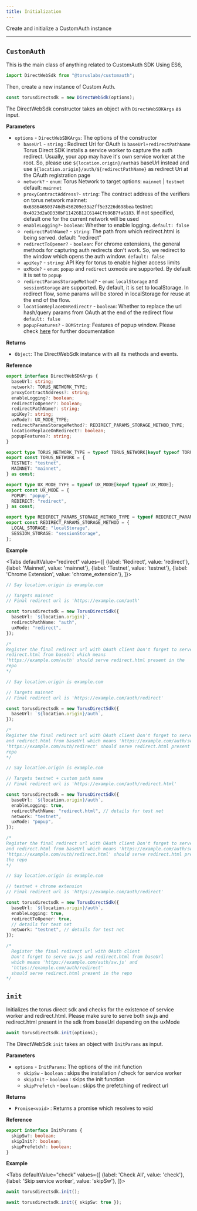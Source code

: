 ```yaml
---
title: Initialization
---
```



Create and initialize a CustomAuth instance

---

## `CustomAuth`

This is the main class of anything related to CustomAuth SDK Using ES6,

```javascript
import DirectWebSdk from "@toruslabs/customauth";
```

Then, create a new instance of Custom Auth.

```javascript
const torusdirectsdk = new DirectWebSdk(options);
```

The DirectWebSdk constructor takes an object with `DirectWebSDKArgs` as input.

**Parameters**

- `options` - `DirectWebSDKArgs`: The options of the constructor
  - `baseUrl` - `string` : Redirect Uri for OAuth is `baseUrl+redirectPathName` Torus Direct SDK installs a service worker to capture the auth
    redirect. Usually, your app may have it's own service worker at the root. So, please use `${location.origin}/auth`as baseUrl instead and use
    `${location.origin}/auth/${redirectPathName}` as redirect Uri at the OAuth registration page
  - `network?` - `enum`: Torus Network to target options: `mainnet` | `testnet` default: `mainnet`
  - `proxyContractAddress?`- `string`: The contract address of the verifiers on torus network mainnet: `0x638646503746d5456209e33a2ff5e3226d698bea`
    testnet: `0x4023d2a0D330bF11426B12C6144Cfb96B7fa6183`. If not specified, default one for the current network will be used
  - `enableLogging?`- `boolean`: Whether to enable logging. `default: false`
  - `redirectPathName?` - `string`: The path from which redirect.html is being served. default: "redirect"
  - `redirectToOpener?` - `boolean`: For chrome extensions, the general methods for capturing auth redirects don't work. So, we redirect to the window
    which opens the auth window. `default: false`
  - `apiKey?` - `string`: API Key for torus to enable higher access limits
  - `uxMode?` - `enum`: `popup` and `redirect` uxmode are supported. By default it is set to `popup`
  - `redirectParamsStorageMethod?` - `enum`: `localStorage` and `sessionStorage` are supported. By default, it is set to localStorage. In redirect
    flow, some params will be stored in localStorage for reuse at the end of the flow.
  - `locationReplaceOnRedirect?` - `boolean`: Whether to replace the url hash/query params from OAuth at the end of the redirect flow `default: false`
  - `popupFeatures?` - `DOMString`: Features of popup window. Please check
    [here](https://developer.mozilla.org/en-US/docs/Web/API/Window/open#window_features) for further documentation

**Returns**

- `Object`: The DirectWebSdk instance with all its methods and events.

**Reference**

```ts
export interface DirectWebSDKArgs {
  baseUrl: string;
  network?: TORUS_NETWORK_TYPE;
  proxyContractAddress?: string;
  enableLogging?: boolean;
  redirectToOpener?: boolean;
  redirectPathName?: string;
  apiKey?: string;
  uxMode?: UX_MODE_TYPE;
  redirectParamsStorageMethod?: REDIRECT_PARAMS_STORAGE_METHOD_TYPE;
  locationReplaceOnRedirect?: boolean;
  popupFeatures?: string;
}

export type TORUS_NETWORK_TYPE = typeof TORUS_NETWORK[keyof typeof TORUS_NETWORK];
export const TORUS_NETWORK = {
  TESTNET: "testnet",
  MAINNET: "mainnet",
} as const;

export type UX_MODE_TYPE = typeof UX_MODE[keyof typeof UX_MODE];
export const UX_MODE = {
  POPUP: "popup",
  REDIRECT: "redirect",
} as const;

export type REDIRECT_PARAMS_STORAGE_METHOD_TYPE = typeof REDIRECT_PARAMS_STORAGE_METHOD[keyof typeof REDIRECT_PARAMS_STORAGE_METHOD];
export const REDIRECT_PARAMS_STORAGE_METHOD = {
  LOCAL_STORAGE: "localStorage",
  SESSION_STORAGE: "sessionStorage",
};
```

**Example**

<Tabs
  defaultValue="redirect"
  values={[
    {label: 'Redirect', value: 'redirect'},
    {label: 'Mainnet', value: 'mainnet'},
    {label: 'Testnet', value: 'testnet'},
    {label: 'Chrome Extension', value: 'chrome_extension'},
  ]}>
  <TabItem value="redirect">

```ts
// Say location.origin is example.com

// Targets mainnet
// Final redirect url is 'https://example.com/auth'

const torusdirectsdk = new TorusDirectSdk({
  baseUrl: `${location.origin}`,
  redirectPathName: "auth",
  uxMode: "redirect",
});

/*
Register the final redirect url with OAuth client Don't forget to serve
redirect.html from baseUrl which means
'https://example.com/auth' should serve redirect.html present in the
repo
*/
```

  </TabItem>
  <TabItem value="mainnet">

```ts
// Say location.origin is example.com

// Targets mainnet
// Final redirect url is 'https://example.com/auth/redirect'

const torusdirectsdk = new TorusDirectSdk({
  baseUrl: `${location.origin}/auth`,
});

/*
Register the final redirect url with OAuth client Don't forget to serve sw.js
and redirect.html from baseUrl which means 'https://example.com/auth/sw.js' and
'https://example.com/auth/redirect' should serve redirect.html present in the
repo
*/
```

  </TabItem>
  <TabItem value="testnet">

```ts
// Say location.origin is example.com

// Targets testnet + custom path name
// Final redirect url is 'https://example.com/auth/redirect.html'

const torusdirectsdk = new TorusDirectSdk({
  baseUrl: `${location.origin}/auth`,
  enableLogging: true,
  redirectPathName: "redirect.html", // details for test net
  network: "testnet",
  uxMode: "popup",
});

/*
Register the final redirect url with OAuth client Don't forget to serve sw.js
and redirect.html from baseUrl which means 'https://example.com/auth/sw.js' and
'https://example.com/auth/redirect.html' should serve redirect.html present in
the repo
*/
```

  </TabItem>
  <TabItem value="chrome_extension">

```ts
// Say location.origin is example.com

// testnet + chrome extension
// Final redirect url is 'https://example.com/auth/redirect'

const torusdirectsdk = new TorusDirectSdk({
  baseUrl: `${location.origin}/auth`,
  enableLogging: true,
  redirectToOpener: true,
  // details for test net
  network: "testnet", // details for test net
});

/*
  Register the final redirect url with OAuth client
  Don't forget to serve sw.js and redirect.html from baseUrl
  which means 'https://example.com/auth/sw.js' and
  'https://example.com/auth/redirect'
  should serve redirect.html present in the repo
*/
```

  </TabItem>
</Tabs>

## `init`

Initializes the torus direct sdk and checks for the existence of service worker and redirect.html. Please make sure to serve both sw.js and
redirect.html present in the sdk from baseUrl depending on the uxMode

```ts
await torusdirectsdk.init(options);
```

The DirectWebSdk `init` takes an object with `InitParams` as input.

**Parameters**

- `options` - `InitParams`: The options of the init function
  - `skipSw` - `boolean` : skips the installation / check for service worker
  - `skipInit` - `boolean` : skips the init function
  - `skipPrefetch` - `boolean` : skips the prefetching of redirect url

**Returns**

- `Promise<void>` : Returns a promise which resolves to void

**Reference**

```ts
export interface InitParams {
  skipSw?: boolean;
  skipInit?: boolean;
  skipPrefetch?: boolean;
}
```

**Example**

<Tabs
  defaultValue="check"
  values={[
    {label: 'Check All', value: 'check'},
    {label: 'Skip service worker', value: 'skipSw'},
  ]}>
  <TabItem value="check">

```ts
await torusdirectsdk.init();
```

  </TabItem>

  <TabItem value="skipSw">

```ts
await torusdirectsdk.init({ skipSw: true });
```

  </TabItem>
</Tabs>
